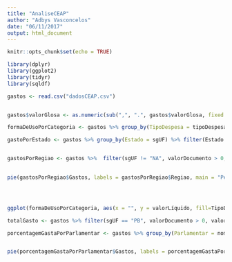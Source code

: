 ```yaml
---
title: "AnaliseCEAP"
author: "Adbys Vasconcelos"
date: "06/11/2017"
output: html_document
---
```


```r
knitr::opts_chunk$set(echo = TRUE)

library(dplyr)
library(ggplot2)
library(tidyr)
library(sqldf)

gastos <- read.csv("dadosCEAP.csv")


gastos$valorGlosa <- as.numeric(sub(",", ".", gastos$valorGlosa, fixed = TRUE))

formaDeUsoPorCategoria <- gastos %>% group_by(TipoDespesa = tipoDespesa) %>% filter(sgUF == "PB", valorDocumento > 0, valorLíquido > 0) 

gastoPorEstado <- gastos %>% group_by(Estado = sgUF) %>% filter(Estado != "NA", valorDocumento > 0, valorLíquido > 0) %>% summarise(Gastos = sum(valorLíquido)) %>% arrange(Gastos)


gastosPorRegiao <- gastos %>%  filter(sgUF != "NA", valorDocumento > 0, valorLíquido > 0) %>% mutate(Regiao = ifelse(sgUF == 'PB' | sgUF == 'PE' | sgUF == 'RN' | sgUF == 'CE' | sgUF == 'PI' | sgUF == 'BA' | sgUF == 'MA' | sgUF == 'SE' | sgUF == 'AL', 'NE', ifelse(sgUF == 'ES' | sgUF == 'RJ' | sgUF == 'MG' | sgUF == 'SP', 'SE', ifelse(sgUF == 'RS' | sgUF == 'PR' | sgUF == 'SC', 'S', ifelse(sgUF == 'MS' | sgUF == 'GO' | sgUF == 'MT' | sgUF == 'DF', 'CO', ifelse(sgUF == 'RO' | sgUF == 'AC' | sgUF == 'PA' | sgUF == 'AM' | sgUF == 'RR' | sgUF == 'AP' | sgUF == 'TO', 'N', 'NA')))))) %>% group_by(Regiao) %>% summarise(Gastos = sum(valorLíquido)) %>%  arrange(Gastos)
                                   

pie(gastosPorRegiao$Gastos, labels = gastosPorRegiao$Regiao, main = "Percentual de gastos da CEAP por região")




ggplot(formaDeUsoPorCategoria, aes(x = "", y = valorLíquido, fill=TipoDespesa)) + geom_boxplot()+  labs(title = "Distribuição dos gastos da CEAP no Estado da Paraíba", x = "Tipo de Gasto", y = "Gasto(R$)") + coord_cartesian(ylim = c(0, 30000)) + theme(legend.text = element_text(size=6))


```
```r

totalGasto <- gastos %>% filter(sgUF == "PB", valorDocumento > 0, valorLíquido > 0) %>% summarise(GastoTotal = sum(valorLíquido))

porcentagemGastaPorParlamentar <- gastos %>% group_by(Parlamentar = nomeParlamentar) %>% filter(sgUF == "PB", valorDocumento > 0, valorLíquido > 0) %>% summarise(Gastos = (sum(valorLíquido)/totalGasto$GastoTotal) * 100) %>% arrange(Gastos)


pie(porcentagemGastaPorParlamentar$Gastos, labels = porcentagemGastaPorParlamentar$Parlamentar)

```

